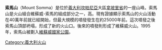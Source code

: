 {{Unreferenced|time=2015-12-29T03:57:31+00:00}}

{{Infobox mountain
| name = Mount Somma
| other_name = Monte Somma
| photo = Monte Somma S.Maria.jpg
| photo_caption = 
| elevation_m = 1132
| elevation_ref = 
| prominence_m = 
| prominence_ref = 
| parent_peak = 
| listing = 
| range = [[索馬-維蘇威|索馬-維蘇威]]
| map = Italy | relief=1 | region_code = IT
| map_caption = Italy
| location = [[義大利|義大利]][[拿坡里省|拿坡里省]]
| lat_d = 40 | lat_m = 49 | lat_s = 18 | lat_NS = N
| long_d= 14 | long_m= 25 | long_s= 34 | long_EW= E
| coordinates_ref = 
| age = 25,000年之前
}}

'''索馬山'''（Mount Somma）是位於[[義大利|義大利]][[坎帕尼亞|坎帕尼亞]]大區[[拿坡里省|拿坡里省]]的一座山峰。索馬山是火山組合維蘇威-索馬的組成部分之一，高{{convert|1132|m|ft|0}}。現有證據顯示索馬山的火山活動在40萬年前就已經開始，但最大規模的噴發發生在約25000年前。這次噴發之後索馬山頂部坍塌，形成了新的火山口。後來的噴發則形成了維蘇威火山。1995年，索馬山被劃入[[維蘇威國家公園|維蘇威國家公園]]。

[[Category:義大利火山|Category:義大利火山]]